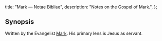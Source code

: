   title: "Mark — Notae Bibliae",
  description: "Notes on the Gospel of Mark.",
};

<Initial text="Mark"/>

## Synopsis

Written by the Evangelist [Mark](/people/saints/mark/). His primary lens is Jesus as servant.
